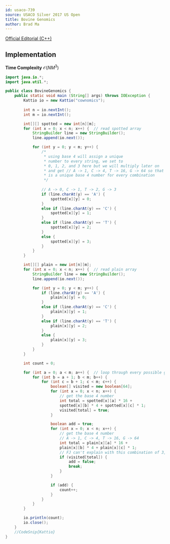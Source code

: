```yaml
---
id: usaco-739
source: USACO Silver 2017 US Open 
title: Bovine Genomics
author: Brad Ma
---
```


[Official Editorial (C++)](http://www.usaco.org/current/data/sol_cownomics_silver_open17.html)

## Implementation

**Time Complexity** $\mathcal{O}(NM^3)$

<LanguageSection>
  
<JavaSection>
  
```java
import java.io.*;
import java.util.*;

public class BovineGenomics {
	public static void main (String[] args) throws IOException {
		Kattio io = new Kattio("cownomics");
	
		int n = io.nextInt();
		int m = io.nextInt();

		int[][] spotted = new int[n][m];
		for (int x = 0; x < n; x++) {  // read spotted array
			StringBuilder line = new StringBuilder();
			line.append(io.next());

			for (int y = 0; y < m; y++) {
				/*
				 * using base 4 will assign a unique
				 * number to every string, we set to 
				 * 0, 1, 2, and 3 here but we will multiply later on 
				 * and get // A -> 1, C -> 4, T -> 16, G -> 64 so that there
				 * is a unique base 4 number for every combination
				 */ 
	
				// A -> 0, C -> 1, T -> 2, G -> 3
				if (line.charAt(y) == 'A') {
					spotted[x][y] = 0;
				}
				else if (line.charAt(y) == 'C') {
					spotted[x][y] = 1;
				}
				else if (line.charAt(y) == 'T') {
					spotted[x][y] = 2;
				}
				else {
					spotted[x][y] = 3;
				}
			}
		}

		int[][] plain = new int[n][m];
		for (int x = 0; x < n; x++) {  // read plain array
			StringBuilder line = new StringBuilder();
			line.append(io.next());

			for (int y = 0; y < m; y++) {
				if (line.charAt(y) == 'A') {
					plain[x][y] = 0;
				}
				else if (line.charAt(y) == 'C') {
					plain[x][y] = 1;
				}
				else if (line.charAt(y) == 'T') {
					plain[x][y] = 2;
				}
				else {
					plain[x][y] = 3;
				}
			}
		}

		int count = 0;

		for (int a = 0; a < m; a++) {  // loop through every possible group of 3
			for (int b = a + 1; b < m; b++) {
				for (int c = b + 1; c < m; c++) {
					boolean[] visited = new boolean[64];
					for (int x = 0; x < n; x++) {
						// get the base 4 number
						int total = spotted[x][a] * 16 + 
						spotted[x][b] * 4 + spotted[x][c] * 1;
						visited[total] = true;
					}

					boolean add = true;
					for (int x = 0; x < n; x++) {
						// get the base 4 number
						// A -> 1, C -> 4, T -> 16, G -> 64
						int total = plain[x][a] * 16 + 
						plain[x][b] * 4 + plain[x][c] * 1;
						// FJ can't explain with this combination of 3, so don't add
						if (visited[total]) {
							add = false;
							break;
						}
					}

					if (add) {
						count++;
					}
				}
			}
		}

		io.println(count);
		io.close();
	}
	//CodeSnip{Kattio}
}  
```
  
</JavaSection>
  
</LanguageSection>
